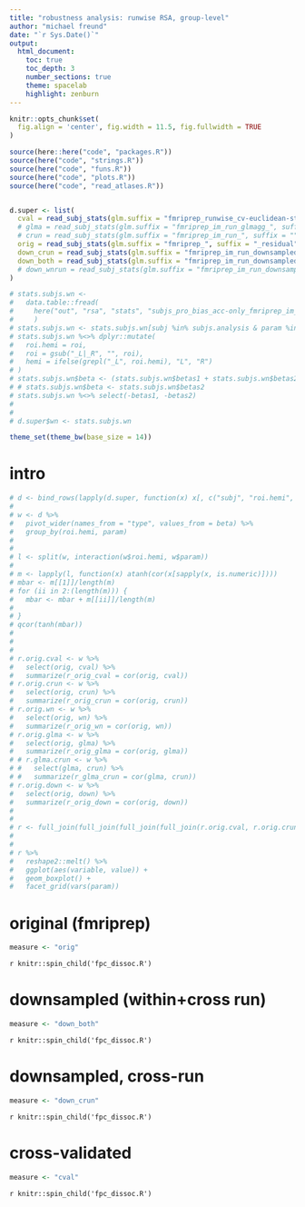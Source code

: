 ```yaml
---
title: "robustness analysis: runwise RSA, group-level"
author: "michael freund"
date: "`r Sys.Date()`"
output:
  html_document:
    toc: true
    toc_depth: 3
    number_sections: true
    theme: spacelab
    highlight: zenburn
---
```




```r

knitr::opts_chunk$set(
  fig.align = 'center', fig.width = 11.5, fig.fullwidth = TRUE
)

source(here::here("code", "packages.R"))
source(here("code", "strings.R"))
source(here("code", "funs.R"))
source(here("code", "plots.R"))
source(here("code", "read_atlases.R"))


d.super <- list(
  cval = read_subj_stats(glm.suffix = "fmriprep_runwise_cv-euclidean-stand_", suffix = ""),
  # glma = read_subj_stats(glm.suffix = "fmriprep_im_run_glmagg_", suffix = "") %>% rename(beta = betas),
  # crun = read_subj_stats(glm.suffix = "fmriprep_im_run_", suffix = ""),
  orig = read_subj_stats(glm.suffix = "fmriprep_", suffix = "_residual"),
  down_crun = read_subj_stats(glm.suffix = "fmriprep_im_run_downsampled_", suffix = ""),
  down_both = read_subj_stats(glm.suffix = "fmriprep_im_run_downsampled_both_", suffix = "")
  # down_wnrun = read_subj_stats(glm.suffix = "fmriprep_im_run_downsampled_wnrun_", suffix = "")
)

# stats.subjs.wn <- 
#   data.table::fread(
#     here("out", "rsa", "stats", "subjs_pro_bias_acc-only_fmriprep_im_run_glmagg-wn_masks.csv")
#     )
# stats.subjs.wn <- stats.subjs.wn[subj %in% subjs.analysis & param %in% c("target", "distractor", "incongruency"), ]
# stats.subjs.wn %<>% dplyr::mutate(
#   roi.hemi = roi, 
#   roi = gsub("_L|_R", "", roi), 
#   hemi = ifelse(grepl("_L", roi.hemi), "L", "R")
# )
# stats.subjs.wn$beta <- (stats.subjs.wn$betas1 + stats.subjs.wn$betas2) / 2
# # stats.subjs.wn$beta <- stats.subjs.wn$betas2
# stats.subjs.wn %<>% select(-betas1, -betas2)
# 
# 
# d.super$wn <- stats.subjs.wn

theme_set(theme_bw(base_size = 14))


```


# intro


<!-- # all cors -->

```r

# d <- bind_rows(lapply(d.super, function(x) x[, c("subj", "roi.hemi", "param", "beta")]), .id = "type")
# 
# w <- d %>%
#   pivot_wider(names_from = "type", values_from = beta) %>%
#   group_by(roi.hemi, param)
# 
# 
# l <- split(w, interaction(w$roi.hemi, w$param))
# 
# m <- lapply(l, function(x) atanh(cor(x[sapply(x, is.numeric)])))
# mbar <- m[[1]]/length(m)
# for (ii in 2:(length(m))) {
#   mbar <- mbar + m[[ii]]/length(m)
#   
# }
# qcor(tanh(mbar))
# 
# 
# 
# r.orig.cval <- w %>%
#   select(orig, cval) %>%
#   summarize(r_orig_cval = cor(orig, cval))
# r.orig.crun <- w %>%
#   select(orig, crun) %>%
#   summarize(r_orig_crun = cor(orig, crun))
# r.orig.wn <- w %>%
#   select(orig, wn) %>%
#   summarize(r_orig_wn = cor(orig, wn))
# r.orig.glma <- w %>%
#   select(orig, glma) %>%
#   summarize(r_orig_glma = cor(orig, glma))
# # r.glma.crun <- w %>%
# #   select(glma, crun) %>%
# #   summarize(r_glma_crun = cor(glma, crun))
# r.orig.down <- w %>%
#   select(orig, down) %>%
#   summarize(r_orig_down = cor(orig, down))
# 
# 
# r <- full_join(full_join(full_join(full_join(r.orig.cval, r.orig.crun), r.orig.wn), r.orig.glma), r.orig.down)
# 
# 
# r %>%
#   reshape2::melt() %>%
#   ggplot(aes(variable, value)) +
#   geom_boxplot() +
#   facet_grid(vars(param))


```


# original (fmriprep)

```r
measure <- "orig"
```

`r knitr::spin_child('fpc_dissoc.R')`


# downsampled (within+cross run)

```r
measure <- "down_both"
```

`r knitr::spin_child('fpc_dissoc.R')`

# downsampled, cross-run

```r
measure <- "down_crun"
```

`r knitr::spin_child('fpc_dissoc.R')`


# cross-validated

```r
measure <- "cval"
```

`r knitr::spin_child('fpc_dissoc.R')`
